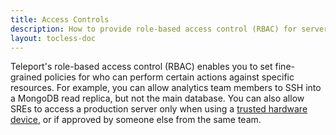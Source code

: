 ```yaml
---
title: Access Controls
description: How to provide role-based access control (RBAC) for servers, databases, Kubernetes clusters, and other resources in your infrastructure
layout: tocless-doc
---
```


Teleport's role-based access control (RBAC) enables you to set fine-grained
policies for who can perform certain actions against specific resources. For
example, you can allow analytics team members to SSH into a MongoDB read
replica, but not the main database. You can also allow SREs to access a
production server only when using a [trusted hardware
device](./device-trust/guide.mdx), or if approved by someone else from the same
team.

<DocCardList />


